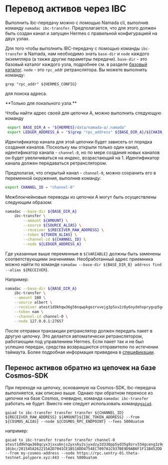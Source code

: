 
# Перевод активов через IBC

Выполнить ibc-передачу можно с помощью Namada cli, выполнив команду `namadac ibc-transfer`. Предполагается, что для этого должен быть создан канал и запущен Hermes с правильной конфигурацией на двух узлах.

Для того чтобы выполнить IBC-передачу с помощью команды `ibc-transfer` в Namada, нам необходимо знать `base-dir` и `node` каждого экземпляра (а также другие параметры передачи). `base-dir` - это базовый каталог каждого узла, подробнее см. в разделе [базовый каталог](../operators/ledger/base-directory.mdx). `node` - это `rpc_add`r ретранслятора. Вы можете выполнить команду:

```shell 
grep "rpc_addr" ${HERMES_CONFIG}
```

для поиска адреса.

<Callout>
**Только для локального узла.**

Чтобы найти адрес своей для цепочки A, можно выполнить следующую команду

```bash copy
 export BASE_DIR_A = "${HERMES}/data/namada-a/.namada"
 export LEDGER_ADDRESS_A = "$(grep "rpc_address" ${BASE_DIR_A}/${CHAIN_A_ID}/setup/validator-0/.namada/${CHAIN_A_ID}/config.toml)"
 ```
</Callout>


Идентификатор канала для этой цепочки будет зависеть от порядка создания каналов. Поскольку мы открыли только один канал, идентификатор канала - `channel-0`, но по мере создания новых каналов он будет увеличиваться на индекс, возрастающий на 1. Идентификатор канала должен передаваться ретранслятором.

Предполагая, что открытый канал - `channel-0`, можно сохранить его в переменной окружения, выполнив команду:

```bash copy
export CHANNEL_ID = "channel-0"
```

Межблокчейновые переводы из цепочки A могут быть осуществлены следующим образом:

```bash copy
namadac --base-dir ${BASE_DIR_A}
    ibc-transfer \
        --amount ${AMOUNT} \
        --source ${SOURCE_ALIAS} \
        --receiver ${RECEIVER_RAW_ADDRESS} \
        --token ${TOKEN_ALIAS} \
        --channel-id ${CHANNEL_ID} \
        --node ${LEDGER_ADDRESS_A}
```

Где указанные выше переменные в `${VARIABLE}` должны быть заменены соответствующими значениями. Необработанный адрес приемника можно найти по команде `namadaw --base-dir ${BASE_DIR_B} address find --alias ${RECEIVER`}.

Например:

```bash copy
namadac --base-dir ${BASE_DIR_A}
    ibc-transfer \
    --amount 100 \
    --source albert \
    --receiver atest1d9khqw36g56nqwpkgezrvvejg3p5xv2z8y6nydehxprygvp5g4znj3phxfpyv3pcgcunws2x0wwa76 \
    --token nam \
    --channel-id channel-0 \
    --node 127.0.0.1:27657
```

После отправки транзакции ретранслятор должен передать пакет в другую цепочку. Это делается автоматически ретранслятором, работающим под управлением Hermes. Если пакет так и не был успешно передан, средства возвращаются отправителю по истечении таймаута. Более подробная информация приведена в [спецификации](https://specs.namada.net/interoperability/ibc).

## Перенос активов обратно из цепочек на базе Cosmos-SDK

При переходе на цепочку, основанную на Cosmos-SDK, ibc-передача выполняется, как описано выше. Однако при обратном переносе из цепочки на базе Cosmos, очевидно, команда `namadac ibc-transfer` работать не будет. Вместо нее следует использовать команду[`gaiad`](https://github.com/cosmos/gaia).

```bush
gaiad tx ibc-transfer transfer transfer ${CHANNEL_ID} ${RECEIVER_RAW_ADDRESS} ${AMOUNT}${IBC_TOKEN_ADDRESS} --from ${COSMOS_ALIAS} --node ${COSMOS_RPC_ENDPOINT} --fees 5000uatom
```

например:

```bush copy
gaiad tx ibc-transfer transfer transfer channel-0 atest1d9khqw368qcyx3jxxu6njs2yxs6y2sjyxdzy2d338pp5yd35g9zrv334gceng3z9gvmryv2pfdddt4 10ibc/281545A262215A2D7041CE1B518DD4754EC7097A1C937BE9D9AB6F1F11B452DD --from my-cosmos-address --node https://rpc.sentry-01.theta-testnet.polypore.xyz:443 --fees 5000uatom
```